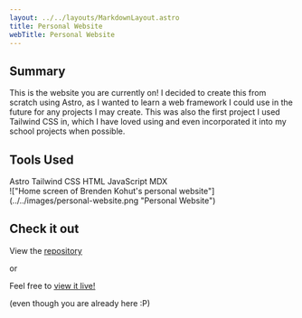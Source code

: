 ```yaml
---
layout: ../../layouts/MarkdownLayout.astro
title: Personal Website
webTitle: Personal Website
---
```



## Summary

This is the website you are currently on! I decided to create this from scratch using Astro, as
I wanted to learn a web framework I could use in the future for any projects I may create. This
was also the first project I used Tailwind CSS in, which I have loved using and even incorporated
it into my school projects when possible.

## Tools Used

<div class="flex max-w-3xl flex-wrap justify-center gap-4">
  <SkillTag>Astro</SkillTag>
  <SkillTag>Tailwind CSS</SkillTag>
  <SkillTag>HTML</SkillTag>
  <SkillTag>JavaScript</SkillTag>
  <SkillTag>MDX</SkillTag>
</div>

<div class="mt-8">
  !["Home screen of Brenden Kohut's personal
  website"](../../images/personal-website.png "Personal Website")
</div>

## Check it out

View the [<u>repository</u>](https://github.com/brendokht/personal-website)

or

Feel free to [<u>view it live!</u>](https://brendenkohut.com/)

<div class="text-[0.7rem]">(even though you are already here :P)</div>

